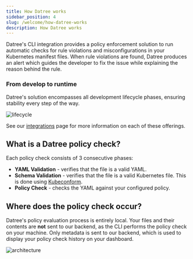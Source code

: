 ```yaml
---
title: How Datree works
sidebar_position: 4
slug: /welcome/how-datree-works
description: How Datree works
---
```


Datree's CLI integration provides a policy enforcement solution to run automatic checks for rule violations and misconfigurations in your Kubernetes manifest files. When rule violations are found, Datree produces an alert which guides the developer to fix the issue while explaining the reason behind the rule.  

### From develop to runtime

Datree's solution encompasses all development lifecycle phases, ensuring stability every step of the way.

![lifecycle](/img/welcome/getting-started/offerings.png)

See our [integrations](/integrations) page for more information on each of these offerings.

## What is a Datree policy check?

Each policy check consists of 3 consecutive phases:
- **YAML Validation** - verifies that the file is a valid YAML.
- **Schema Validation** - verifies that the file is a valid Kubernetes file. This is done using [Kubeconform](https://github.com/yannh/kubeconform).
- **Policy Check** - checks the YAML against your configured policy.

## Where does the policy check occur?

Datree's policy evaluation process is entirely local. Your files and their contents are **not** sent to our backend, as the CLI performs the policy check on your machine. Only metadata is sent to our backend, which is used to display your policy check history on your dashboard.

![architecture](/img/welcome/how-datree-works/architecture.png)

